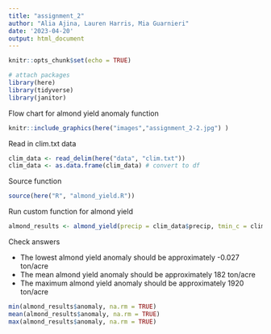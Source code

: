 ```yaml
---
title: "assignment_2"
author: "Alia Ajina, Lauren Harris, Mia Guarnieri"
date: '2023-04-20'
output: html_document
---
```


```r
knitr::opts_chunk$set(echo = TRUE)

# attach packages
library(here)
library(tidyverse)
library(janitor)
```

Flow chart for almond yield anomaly function
```r
knitr::include_graphics(here("images","assignment_2-2.jpg") )
```

Read in clim.txt data
```r
clim_data <- read_delim(here("data", "clim.txt"))
clim_data <- as.data.frame(clim_data) # convert to df
```

Source function
```r
source(here("R", "almond_yield.R"))
```

Run custom function for almond yield
```r
almond_results <- almond_yield(precip = clim_data$precip, tmin_c = clim_data$tmin_c, month = clim_data$month, year = clim_data$year)
```

Check answers

- The lowest almond yield anomaly should be approximately -0.027 ton/acre
- The mean almond yield anomaly should be approximately 182 ton/acre
- The maximum almond yield anomaly should be approximately 1920 ton/acre

```r
min(almond_results$anomaly, na.rm = TRUE)
mean(almond_results$anomaly, na.rm = TRUE)
max(almond_results$anomaly, na.rm = TRUE)
```
